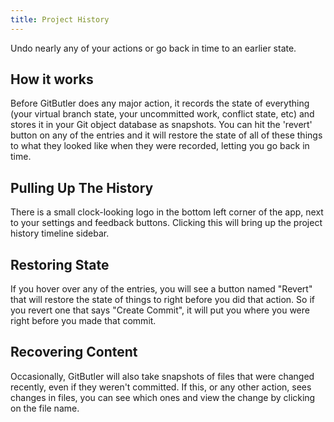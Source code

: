 ```yaml
---
title: Project History
---
```



Undo nearly any of your actions or go back in time to an earlier state.

## How it works
Before GitButler does any major action, it records the state of everything (your virtual branch state, your uncommitted work, conflict state, etc) and stores it in your Git object database as snapshots. You can hit the 'revert' button on any of the entries and it will restore the state of all of these things to what they looked like when they were recorded, letting you go back in time.

<ImageSection
  alt="Virtual Branches Example"
  src="/img/docs/timeline-01.avif"
/>


## Pulling Up The History
There is a small clock-looking logo in the bottom left corner of the app, next to your settings and feedback buttons. Clicking this will bring up the project history timeline sidebar.

## Restoring State
If you hover over any of the entries, you will see a button named "Revert" that will restore the state of things to right before you did that action. So if you revert one that says "Create Commit", it will put you where you were right before you made that commit.

<ImageSection
  alt="Virtual Branches Example"
  src="/img/docs/timeline-02.png"
/>

## Recovering Content
Occasionally, GitButler will also take snapshots of files that were changed recently, even if they weren't committed. If this, or any other action, sees changes in files, you can see which ones and view the change by clicking on the file name.

<ImageSection
  alt="Virtual Branches Example"
  src="/img/docs/timeline-03.avif"
/>

